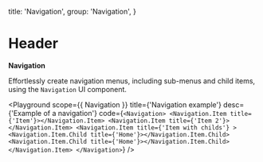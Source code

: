 
  title: 'Navigation',
  group: 'Navigation',
}

# Header

**Navigation**

Effortlessly create navigation menus, including sub-menus and child items, using the `Navigation` UI component.

<Playground
  scope={{ Navigation }}
  title={'Navigation example'}
  desc={'Example of a navigation'}
  code={`
  <Navigation>
   <Navigation.Item title={'Item'}></Navigation.Item>
   <Navigation.Item title={'Item 2'}></Navigation.Item>
   <Navigation.Item title={'Item with childs'} >
      <Navigation.Item.Child title={'Home'}></Navigation.Item.Child>
      <Navigation.Item.Child title={'Home'}></Navigation.Item.Child>
   </Navigation.Item>
  </Navigation>
`}
/>

<Attributes component="Navigation" edit="/app/components/navigation.mdx"></Attributes>
